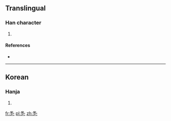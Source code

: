 ==Translingual==

===Han character===
{{Han char|rn=5|rad=乙|as=08|sn=9|four=22717|canj=BUN|ids=⿱乳乙}}

# {{defn|Han|sort=乙08}}

====References====
* {{Han ref|kx=0084.241|dkj=|dj=|hdz=|uh=3420|ud=13344|bh=|bd=}}

----

==Korean==

===Hanja===
{{ko-hanja|hangeul=율|rv=yul|mr=yul|y=yul}}

# {{defn|lang=ko|sort=乙08}}

[[fr:㐠]]
[[pl:㐠]]
[[zh:㐠]]